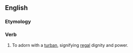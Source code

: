 ==English==
{{rfv|en}}

===Etymology===
{{suffix|en|turban|ize}}

===Verb===
{{en-verb|turbaniz}}

# {{lb|en|colloquial}} To adorn with a [[turban]], signifying [[regal]] dignity and power.